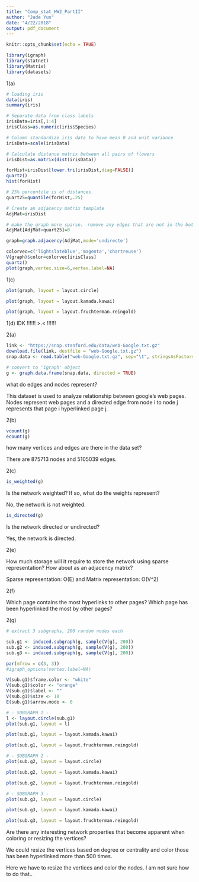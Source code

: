```yaml
---
title: "Comp_stat_HW2_PartII"
author: "Jade Yun"
date: "4/22/2018"
output: pdf_document
---
```


```r
knitr::opts_chunk$set(echo = TRUE)

library(igraph)
library(statnet)
library(Matrix)
library(datasets)
```

1(a)

```r
# loading iris 
data(iris)
summary(iris)
```

```r
# Separate data from class labels
irisData=iris[,1:4]
irisClass=as.numeric(iris$Species)
```


```r
# Column standardize iris data to have mean 0 and unit variance
irisData=scale(irisData)
```

```r
# Calculate distance matrix between all pairs of flowers
irisDist=as.matrix(dist(irisData))
```

```r
forHist=irisDist[lower.tri(irisDist,diag=FALSE)]
quartz()
hist(forHist)
```

```r
# 25% percentile is of distances.
quart25=quantile(forHist,.25)
```

```r
# Create an adjacency matrix template
AdjMat=irisDist
```

```r
# make the graph more sparse， remove any edges that are not in the bottom 25% of distances.
AdjMat[AdjMat>quart25]=0
```

```r
graph=graph.adjacency(AdjMat,mode='undirecte')
```

```r
colorvec=c('lightslateblue','magenta','chartreuse')
V(graph)$color=colorvec[irisClass]
quartz()
plot(graph,vertex.size=6,vertex.label=NA)
```

1(c)

```r
plot(graph, layout = layout.circle)
```


```r
plot(graph, layout = layout.kamada.kawai)
```


```r
plot(graph, layout = layout.fruchterman.reingold)
```

1(d)
IDK !!!!!! >.< !!!!!!


2(a)
```r
link <- "https://snap.stanford.edu/data/web-Google.txt.gz"
download.file(link, destfile = "web-Google.txt.gz")
snap.data <- read.table("web-Google.txt.gz", sep="\t", stringsAsFactors = FALSE)
```


```r
# convert to 'igraph' object 
g <- graph.data.frame(snap.data, directed = TRUE)
```

what do edges and nodes represent?

This dataset is used to analyze relationship between google's web pages. Nodes represent web pages and a directed edge 
from node i to node j represents that page i hyperlinked page j. 

2(b)

```r
vcount(g)
ecount(g)
```

how many vertices and edges are there in the data set?

There are 875713 nodes and 5105039 edges. 

2(c)

```r
is_weighted(g)
```

Is the network weighted? If so, what do the weights represent?

No, the network is not weighted. 


```r
is_directed(g)
```

Is the network directed or undirected?

Yes, the network is directed. 


2(e)

How much storage will it require to store the network using sparse representation? How about as an adjacency matrix?

Sparse representation: O(E) and Matrix representation: O(V^2)

2(f)

Which page contains the most hyperlinks to other pages? 
Which page has been hyperlinked the most by other pages?

2(g)

```r
# extract 3 subgraphs, 200 random nodes each

sub.g1 <- induced.subgraph(g, sample(V(g), 200))
sub.g2 <- induced.subgraph(g, sample(V(g), 200))
sub.g3 <- induced.subgraph(g, sample(V(g), 200))
```

```r
par(mfrow = c(3, 3))
#igraph_options(vertex.label=NA)
```

```r
V(sub.g1)$frame.color <- "white"
V(sub.g1)$color <- "orange"
V(sub.g1)$label <- ""
V(sub.g1)$size <- 10
E(sub.g1)$arrow.mode <- 0
```

```r
# - SUBGRAPH 1 - 
l <- layout.circle(sub.g1)
plot(sub.g1, layout = l)
```

```r
plot(sub.g1, layout = layout.kamada.kawai)
```

```r
plot(sub.g1, layout = layout.fruchterman.reingold)
```


```r
# - SUBGRAPH 2 - 
plot(sub.g2, layout = layout.circle)
```

```r
plot(sub.g2, layout = layout.kamada.kawai)
```

```r
plot(sub.g2, layout = layout.fruchterman.reingold)
```

```r
# - SUBGRAPH 3 - 
plot(sub.g3, layout = layout.circle)
```

```r
plot(sub.g3, layout = layout.kamada.kawai)
```

```r
plot(sub.g3, layout = layout.fruchterman.reingold)
```


Are there any interesting network properties that become apparent when coloring or resizing the vertices?

We could resize the vertices based on degree or centrality and color those has been hyperlinked more than 500 times.


Here we have to resize the vertices and color the nodes. I am not sure how to do that..






